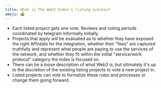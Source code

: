 ```yaml
---
title: What is The Web3 Index's listing process?
emoji: 🗳
---
```


- Each listed project gets one vote. Reviews and voting periods coordinated by telegram informally initially.
- Projects that apply will be evaluated as to whether they have exposed the right API/data for the integration, whether their "fees" are captured truthfully and represent what people are paying to use the services of the network, and whether they fit within the initial "service/work protocol" category the index is focused on.
- There can be a loose description of what Web3 is, but ultimately it's up to the discretion of the existing listing projects to vote a new project in.
- Listed projects can vote to formalize these rules and processes or change them going forward.
